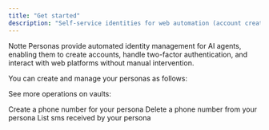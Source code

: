 ```yaml
---
title: "Get started"
description: "Self-service identities for web automation (account creation, 2FA,etc.)"
---
```



Notte Personas provide automated identity management for AI agents, enabling them to create accounts, handle two-factor authentication, and interact with web platforms without manual intervention.

You can create and manage your personas as follows:

<PersonaManual/>

See more operations on vaults:

<CardGroup cols={3}>
  <Card
    title="Create phone number"
    icon="user-plus"
    href="../persona/create_number"
  >
  Create a phone number for your persona
  </Card>
  <Card
    title="Delete phone number"
    icon="trash"
    href="../persona/delete_number"
  >
  Delete a phone number from your persona
  </Card>
  <Card
    title="List sms received"
    icon="magnifying-glass"
    href="../persona/sms"
  >
  List sms received by your persona
  </Card>
</CardGroup>
